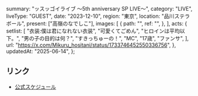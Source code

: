   summary: "ッスッゴイライブ 〜5th anniversary SP LIVE〜",
  category: "LIVE",
  liveType: "GUEST",
  date: "2023-12-10",
  region: "東京",
  location: "品川ステラボール",
  present: ["高嶺のなでしこ"],
  images: [
    {
      path: "",
      ref: "",
    },
  ],
  acts: {
    setlist: [
      "衣装:僕は君になれない衣装",
      "可愛くてごめん",
      "ヒロインは平均以下。",
      "男の子の目的は何？",
      "すきっちゅーの！",
      "MC",
      "17歳",
      "ファンサ",
    ],
    url: "https://x.com/Mikuru_hositani/status/1733746452550336756",
  },
  updatedAt: "2025-06-14",
};

## リンク

- [公式スケジュール](https://takanenonadeshiko.jp/?p=1566)
